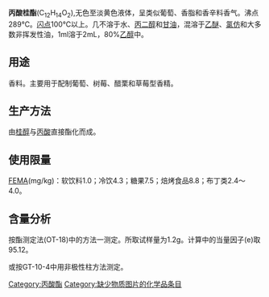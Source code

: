 {{chemref|time=2015-02-14T04:24:42+00:00}}
{{Chembox
| 名称 = 丙酸桂酯
| 英文名 = Cinnamyl propionate
| 图像文件 = Cinnamyl propionate.png
|  图像大小 = 
|  图像替换 = 
| IUPAC英 = 
| IUPAC中 =
| 别名 = 丙酸桂酯;肉桂醇丙酸酯;丙酸3-苯基烯丙酯;肉桂醇丙酸酯,97%;丙酸3-苯基-2-丙烯酯;3-苯基-2-丙烯醇丙酸酯;丙酸3-苯基-2-丙烯酯,丙酸3-苯基烯丙酯,肉桂醇丙酸酯,3-苯基-2-丙烯醇丙酸酯
| Section1 = {{Chembox 识别
| CASNo_Ref = {{cascite|changed|??}}
|   CASNo = 103-56-0
|   PubChem = 
|   SMILES = c1ccccc1C=CCOC(=O)CC }}
| Section2 = {{Chembox 性质
|   化学式 = C<sub>12</sub>H<sub>14</sub>O<sub>2</sub>
|   摩尔质量 = 190.24
|   外观 = 无色至淡黄色液体
|   密度 = 1.032 g/mL
|   熔点 = 
|   沸点 = 289 °C
|   溶解度 =  }}
| Section3 = {{Chembox 危险性
|   主要危险 = 
|   RPhrases = {{R36}},{{R37}},{{R38}}
|   SPhrases = {{S26}},{{S37}}
|   闪点 = >230 °F
|   自燃点 =  }}
}}

'''丙酸桂酯'''(C<sub>12</sub>H<sub>14</sub>O<sub>2</sub>),无色至淡黄色液体，呈类似葡萄、香脂和香辛料香气。沸点289℃。[[闪点|闪点]]100℃以上。几不溶于水、[[丙二醇|丙二醇]]和[[甘油|甘油]]，混溶于[[乙醚|乙醚]]、[[氯仿|氯仿]]和大多数非挥发性油，1ml溶于2mL，80%[[乙醇|乙醇]]中。

== 用途 ==
香料。主要用于配制葡萄、树莓、醋栗和草莓型香精。
==生产方法 ==
由[[桂醇|桂醇]]与[[丙酸|丙酸]]直接酯化而成。

== 使用限量 ==
[[FEMA|FEMA]](mg/kg)：软饮料1.0；冷饮4.3；糖果7.5；焙烤食品8.8；布丁类2.4～4.0。

== 含量分析 ==
按酯测定法(OT-18)中的方法一测定。所取试样量为1.2g。计算中的当量因子(e)取95.12。

或按GT-10-4中用非极性柱方法测定。

[[Category:丙酸酯|Category:丙酸酯]]
[[Category:缺少物质图片的化学品条目|Category:缺少物质图片的化学品条目]]